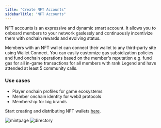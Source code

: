```yaml
---
title: "Create NFT Accounts"
sidebarTitle: "NFT Accounts"
---
```


NFT accounts is an expressive and dynamic smart account. It allows you to onboard members to your network gaslessly and continuously incentivize them with onchain rewards and evolving status. 

Members with an NFT wallet can connect their wallet to any third-party site using Wallet Connect. You can easily customize gas subsidization policies and fund onchain operations based on the member's reputation e.g. fund gas for all in-game transactions for all members with rank Legend and have attended at least 5 community calls.

### Use cases

- Player onchain profiles for game ecosystems
- Member onchain identity for web3 protocols
- Membership for big brands

Start creating and distributing NFT wallets [here](https://groupos.xyz/collection/new?step=general).

![mintpage](https://station-images.nyc3.digitaloceanspaces.com/a5cb2658-6b68-45a9-98e8-b048843603fc.png)
![directory](https://station-images.nyc3.digitaloceanspaces.com/4eb7189b-9da3-4a72-b5b4-213e6129e61d.png)

